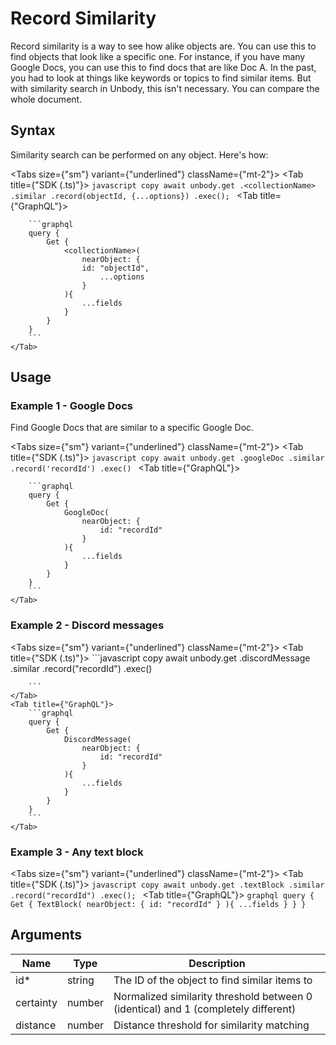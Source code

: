 
# Record Similarity
Record similarity is a way to see how alike objects are. You can use this to find objects that look like a specific one. For instance, if you have many Google Docs, you can use this to find docs that are like Doc A. In the past, you had to look at things like keywords or topics to find similar items. But with similarity search in Unbody, this isn't necessary. You can compare the whole document.

## Syntax

Similarity search can be performed on any object. Here's how:


<Tabs size={"sm"} variant={"underlined"} className={"mt-2"}>
    <Tab title={"SDK (.ts)"}>
        ```javascript copy
        await unbody.get
                    .<collectionName>
                    .similar
                    .record(objectId, {...options})
                    .exec();
        ```
    </Tab>
    <Tab title={"GraphQL"}>

        ```graphql
        query {
            Get {
                <collectionName>(
                    nearObject: {
                    id: "objectId",
                        ...options
                    }
                ){
                    ...fields
                }
            }
        }
        ```
    </Tab>
</Tabs>


## Usage

### Example 1 - Google Docs

Find Google Docs that are similar to a specific Google Doc.

<Tabs size={"sm"} variant={"underlined"} className={"mt-2"}>
    <Tab title={"SDK (.ts)"}>
        ```javascript copy
        await unbody.get
                    .googleDoc
                    .similar
                    .record('recordId')
                    .exec()
        ```
    </Tab>
    <Tab title={"GraphQL"}>

        ```graphql
        query {
            Get {
                GoogleDoc(
                    nearObject: {
                        id: "recordId"
                    }
                ){
                    ...fields
                }
            }
        }
        ```
    </Tab>
</Tabs>


### Example 2 - Discord messages
<Tabs size={"sm"} variant={"underlined"} className={"mt-2"}>
    <Tab title={"SDK (.ts)"}>
        ```javascript copy
        await unbody.get
                    .discordMessage
                    .similar
                    .record("recordId")
                    .exec()

        ```
    </Tab>
    <Tab title={"GraphQL"}>
        ```graphql
        query {
            Get {
                DiscordMessage(
                    nearObject: {
                        id: "recordId"
                    }
                ){
                    ...fields
                }
            }
        }
        ```
    </Tab>
</Tabs>

### Example 3 - Any text block
<Tabs size={"sm"} variant={"underlined"} className={"mt-2"}>
    <Tab title={"SDK (.ts)"}>
        ```javascript copy
        await unbody.get
                    .textBlock
                    .similar
                    .record("recordId")
                    .exec();
        ```
    </Tab>
    <Tab title={"GraphQL"}>
        ```graphql
        query {
            Get {
                TextBlock(
                    nearObject: {
                        id: "recordId"
                    }
                ){
                    ...fields
                }
            }
        }
        ```
    </Tab>
</Tabs>

## Arguments

| Name | Type | Description |
| --- | --- | --- |
| id* | string | The ID of the object to find similar items to |
| certainty | number | Normalized similarity threshold between 0 (identical) and 1 (completely different) |
| distance | number | Distance threshold for similarity matching |